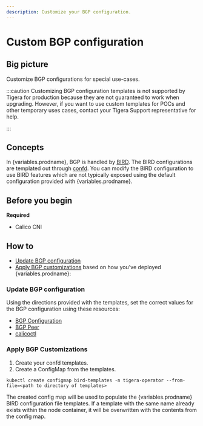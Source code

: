 ```yaml
---
description: Customize your BGP configuration.
---
```



# Custom BGP configuration

## Big picture

Customize BGP configurations for special use-cases.

:::caution
Customizing BGP configuration templates is not supported by Tigera for production because they are not guaranteed to work when upgrading. However, if you want to use custom templates for POCs and other temporary uses cases, contact your Tigera Support representative for help.

:::

## Concepts

In {variables.prodname}, BGP is handled by [BIRD](https://github.com/projectcalico/bird).
The BIRD configurations are templated out through [confd](https://github.com/projectcalico/confd).
You can modify the BIRD configuration to use BIRD features which are not typically exposed using the
default configuration provided with {variables.prodname}.

## Before you begin

**Required**

- Calico CNI

## How to

- [Update BGP configuration](#update-bgp-configuration)
- [Apply BGP customizations](#apply-bgp-customizations) based on how you've deployed {variables.prodname}:

### Update BGP configuration

Using the directions provided with the templates, set the correct values
for the BGP configuration using these resources:

- [BGP Configuration](../../reference/resources/bgpconfig.mdx)
- [BGP Peer](../../reference/resources/bgppeer.mdx)
- [calicoctl](../../reference/clis/calicoctl/index.mdx)

### Apply BGP Customizations

1. Create your confd templates.
1. Create a ConfigMap from the templates.

```
kubectl create configmap bird-templates -n tigera-operator --from-file=<path to directory of templates>
```

The created config map will be used to populate the {variables.prodname} BIRD configuration file templates. If a template with the same name already exists within the node container, it will be overwritten with the contents from the config map.
